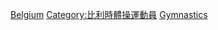 [[Category:各國奧運體操運動員|Belgium]]
[[Category:比利時體操運動員|Category:比利時體操運動員]]
[[Category:比利时夏季奥运运动员|Gymnastics]]